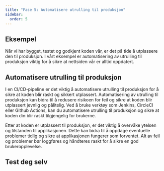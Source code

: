 ```yaml
---
title: "Fase 5: Automatisere utrulling til produksjon"
sidebar:
  order: 5
---
```


## Eksempel

Når vi har bygget, testet og godkjent koden vår, er det på tide å utplassere den til produksjon.
I vårt eksempel er automatisering av utrulling til produksjon viktig for å sikre at nettsiden vår er alltid oppdatert.

## Automatisere utrulling til produksjon

I en CI/CD-pipeline er det viktig å automatisere utrulling til produksjon for å sikre at koden blir raskt og sikkert utplassert.
Automatisering av utrulling til produksjon kan bidra til å redusere risikoen for feil og sikre at koden blir utplassert jevnlig og pålitelig.
Ved å bruke verktøy som Jenkins, CircleCI eller Github Actions, kan du automatisere utrulling til produksjon og sikre at koden din blir raskt tilgjengelig for brukerne.

Etter at koden er utplassert til produksjon, er det viktig å overvåke ytelsen og tilstanden til applikasjonen.
Dette kan bidra til å oppdage eventuelle problemer tidlig og sikre at applikasjonen fungerer som forventet.
Alt av feil og problemer bør loggføres og håndteres raskt for å sikre en god brukeropplevelse.

## Test deg selv


<SelectCorrect
  question="Hva gjør 'git add' kommandoen i Git?"
  correct="Den flytter filen med sine nåværende endringer til staging-området."
  wrong1="Den skaper en ny fil i Git repository."
  wrong2="Den flytter alle endringene fra lokalt repository til eksternt repository."
/>


<LikeThisPage />
